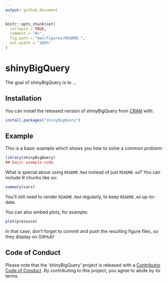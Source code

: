 ```yaml
---
output: github_document
---
```


<!-- README.md is generated from README.Rmd. Please edit that file -->

```r
knitr::opts_chunk$set(
  collapse = TRUE,
  comment = "#>",
  fig.path = "man/figures/README-",
  out.width = "100%"
)
```

# shinyBigQuery

<!-- badges: start -->
<!-- badges: end -->

The goal of shinyBigQuery is to ...

## Installation

You can install the released version of shinyBigQuery from [CRAN](https://CRAN.R-project.org) with:

``` r
install.packages("shinyBigQuery")
```

## Example

This is a basic example which shows you how to solve a common problem:

```r
library(shinyBigQuery)
## basic example code
```

What is special about using `README.Rmd` instead of just `README.md`? You can include R chunks like so:

```r
summary(cars)
```

You'll still need to render `README.Rmd` regularly, to keep `README.md` up-to-date.

You can also embed plots, for example:

```r
plot(pressure)
```

In that case, don't forget to commit and push the resulting figure files, so they display on GitHub!

## Code of Conduct

Please note that the 'shinyBigQuery' project is released with a [Contributor Code of Conduct](https://contributor-covenant.org/version/2/0/CODE_OF_CONDUCT.html). By contributing to this project, you agree to abide by its terms.

